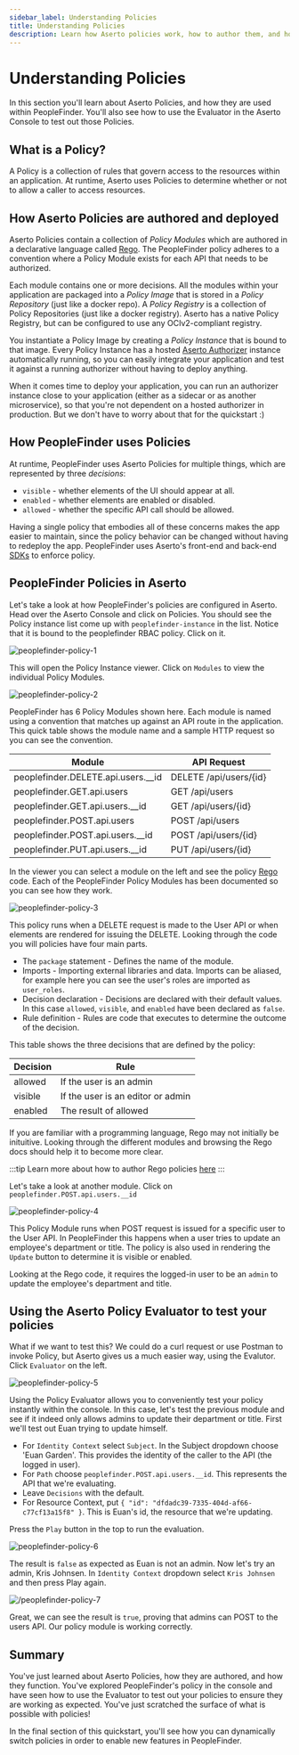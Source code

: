 ```yaml
---
sidebar_label: Understanding Policies
title: Understanding Policies
description: Learn how Aserto policies work, how to author them, and how they are used in PeopleFinder.
---
```


# Understanding Policies

In this section you'll learn about Aserto Policies, and how they are used within PeopleFinder. You'll also see how to use the Evaluator in the Aserto Console to test out those Policies.

## What is a Policy?

A Policy is a collection of rules that govern access to the resources within an application. At runtime, Aserto uses Policies to determine whether or not to allow a caller to access resources.

## How Aserto Policies are authored and deployed

Aserto Policies contain a collection of *Policy Modules* which are authored in a declarative language called [Rego](https://www.openpolicyagent.org/docs/latest/policy-language/). The PeopleFinder policy adheres to a convention where a Policy Module exists for each API that needs to be authorized. 

Each module contains one or more decisions. All the modules within your application are packaged into a *Policy Image* that is stored in a *Policy Repository* (just like a docker repo). A *Policy Registry* is a collection of Policy Repositories (just like a docker registry). Aserto has a native Policy Registry, but can be configured to use any OCIv2-compliant registry.

You instantiate a Policy Image by creating a *Policy Instance* that is bound to that image. Every Policy Instance has a hosted [Aserto Authorizer](/docs/v1/overview/authorizer) instance automatically running, so you can easily integrate your application and test it against a running authorizer without having to deploy anything.

When it comes time to deploy your application, you can run an authorizer instance close to your application (either as a sidecar or as another microservice), so that you're not dependent on a hosted authorizer in production. But we don't have to worry about that for the quickstart :)

## How PeopleFinder uses Policies

At runtime, PeopleFinder uses Aserto Policies for multiple things, which are represented by three *decisions*: 

* `visible` - whether elements of the UI should appear at all.
* `enabled` - whether elements are enabled or disabled.
* `allowed` - whether the specific API call should be allowed.

Having a single policy that embodies all of these concerns makes the app easier to maintain, since the policy behavior can be changed without having to redeploy the app. PeopleFinder uses Aserto's front-end and back-end [SDKs](/docs/v1/software-development-kits/overview) to enforce policy.

## PeopleFinder Policies in Aserto

Let's take a look at how PeopleFinder's policies are configured in Aserto. Head over the Aserto Console and click on Policies. You should see the Policy instance list come up with `peoplefinder-instance` in the list. Notice that it is bound to the peoplefinder RBAC policy. Click on it.

![peoplefinder-policy-1](/peoplefinder-policy-1.png)

This will open the Policy Instance viewer. Click on `Modules` to view the individual Policy Modules.

![peoplefinder-policy-2](/peoplefinder-policy-2.png)

PeopleFinder has 6 Policy Modules shown here. Each module is named using a convention that matches up against an API route in the application. This quick table shows the module name and a sample HTTP request so you can see the convention.

|Module                                |API Request                                        |
|--------------------------------------|---------------------------------------------------|
|peoplefinder.DELETE.api.users.__id    | DELETE /api/users/{id}                            |
|peoplefinder.GET.api.users            | GET /api/users                                    |
|peoplefinder.GET.api.users.__id       | GET /api/users/{id}                               |
|peoplefinder.POST.api.users           | POST /api/users                                   |
|peoplefinder.POST.api.users.__id      | POST /api/users/{id}                              |
|peoplefinder.PUT.api.users.__id       | PUT /api/users/{id}                               |

In the viewer you can select a module on the left and see the policy [Rego](https://www.openpolicyagent.org/docs/latest/policy-language/) code. Each of the PeopleFinder Policy Modules has been documented so you can see how they work.

![peoplefinder-policy-3](/peoplefinder-policy-3.png)

This policy runs when a DELETE request is made to the User API or when elements are rendered for issuing the DELETE. Looking through the code you will policies have four main parts. 

* The `package` statement - Defines the name of the module. 
* Imports - Importing external libraries and data. Imports can be aliased, for example here you can see the user's roles are imported as `user_roles`.
* Decision declaration - Decisions are declared with their default values. In this case `allowed`, `visible`, and `enabled` have been declared as `false`. 
* Rule definition - Rules are code that executes to determine the outcome of the decision.

This table shows the three decisions that are defined by the policy:

|Decision | Rule                                                                           |
|---------|--------------------------------------------------------------------------------| 
|allowed  | If the user is an admin                                                        |
|visible  | If the user is an editor or admin                                              |
|enabled  | The result of allowed                                                          |

If you are familiar with a programming language, Rego may not initially be inituitive. Looking through the different modules and browsing the Rego docs should help it to become more clear.

:::tip
Learn more about how to author Rego policies [here](/docs/v1/overview/policy)
:::

Let's take a look at another module. Click on `peoplefinder.POST.api.users.__id`

![peoplefinder-policy-4](/peoplefinder-policy-4.png)

This Policy Module runs when POST request is issued for a specific user to the User API. In PeopleFinder this happens when a user tries to update an employee's department or title. The policy is also used in rendering the `Update` button to determine it is visible or enabled.

Looking at the Rego code, it requires the logged-in user to be an `admin` to update the employee's department and title.

## Using the Aserto Policy Evaluator to test your policies

What if we want to test this? We could do a curl request or use Postman to invoke Policy, but Aserto gives us a much easier way, using the Evalutor. Click `Evaluator` on the left.

![peoplefinder-policy-5](/peoplefinder-policy-5.png)

Using the Policy Evaluator allows you to conveniently test your policy instantly within the console. In this case, let's test the previous module and see if it indeed only allows admins to update their department or title. First we'll test out Euan trying to update himself.

* For `Identity Context` select `Subject`. In the Subject dropdown choose 'Euan Garden'. This provides the identity of the caller to the API (the logged in user).
* For `Path` choose `peoplefinder.POST.api.users.__id`. This represents the API that we're evaluating.
* Leave `Decisions` with the default.
* For Resource Context, put ```{ "id": "dfdadc39-7335-404d-af66-c77cf13a15f8" }```. This is Euan's id, the resource that we're updating. 

Press the `Play` button in the top to run the evaluation. 

![peoplefinder-policy-6](/peoplefinder-policy-6.png)

The result is `false` as expected as Euan is not an admin. Now let's try an admin, Kris Johnsen. In `Identity Context` dropdown select `Kris Johnsen` and then press Play again. 

![/peoplefinder-policy-7](/peoplefinder-policy-7.png)

Great, we can see the result is `true`, proving that admins can POST to the users API. Our policy module is working correctly.

## Summary

You've just learned about Aserto Policies, how they are authored, and how they function. You've explored PeopleFinder's policy in the console and have seen how to use the Evaluator to test out your policies to ensure they are working as expected. You've just scratched the surface of what is possible with policies!

In the final section of this quickstart, you'll see how you can dynamically switch policies in order to enable new features in PeopleFinder.
